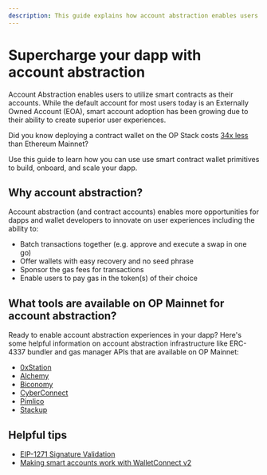 ```yaml
---
description: This guide explains how account abstraction enables users to utilize smart contracts to build, onboard, and scale dapps.
---
```

# Supercharge your dapp with account abstraction

Account Abstraction enables users to utilize smart contracts as their accounts. While the default account for most users today is an Externally Owned Account (EOA), smart account adoption has been growing due to their ability to create superior user experiences.

Did you know deploying a contract wallet on the OP Stack costs [34x less](https://dune.com/optimismfnd/How-Much-Could-You-Save-on-Optimism-Fee-Savings-Calculator?Transaction+Hash=0x6c097cd57b2f38236ecf06142185345be9263a8305d9b7afe559ee0d6830b640&Transaction+Block+Number=17190737&Transaction+Block+Number_nb9363=17678963&Transaction+Hash_t09de3=0xa37f0b5cdbcb0c26268bab2f3b37687851a1161a6d363c13d13872e2deb89b49) than Ethereum Mainnet?

Use this guide to learn how you can use use smart contract wallet primitives to build, onboard, and scale your dapp.

## Why account abstraction?
Account abstraction (and contract accounts) enables more opportunities for dapps and wallet developers to innovate on user experiences including the ability to:

- Batch transactions together (e.g. approve and execute a swap in one go)
- Offer wallets with easy recovery and no seed phrase
- Sponsor the gas fees for transactions
- Enable users to pay gas in the token(s) of their choice

## What tools are available on OP Mainnet for account abstraction?
Ready to enable account abstraction experiences in your dapp? Here's some helpful information on account abstraction infrastructure like ERC-4337 bundler and gas manager APIs that are available on OP Mainnet:

- [0xStation](https://docs.station.express/overview/intro)
- [Alchemy](https://www.alchemy.com/account-abstraction)
- [Biconomy](https://docs.biconomy.io/docs/category/biconomy-aa-stack)
- [CyberConnect](https://docs.cyberconnect.me/)
- [Pimlico](https://docs.pimlico.io/)
- [Stackup](https://docs.stackup.sh/docs)

## Helpful tips
- [EIP-1271 Signature Validation](https://eip1271.io/)
- [Making smart accounts work with WalletConnect v2 ](https://safe-global.notion.site/WalletConnect-v2-update-Issues-and-solutions-for-smart-wallets-3fc32fad6af4485fa5823eaebd486819)